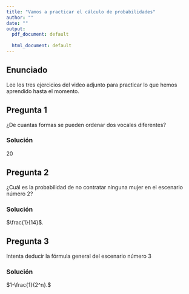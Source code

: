 ```yaml
---
title: "Vamos a practicar el cálculo de probabilidades"
author: ""
date: ""
output:
  pdf_document: default
              
  html_document: default
---
```


<!-- Después de lectura 34: Más ejemplos de probabilidad en finanzas y negocios -->

## Enunciado

Lee los tres ejercicios del video adjunto para practicar lo que hemos aprendido hasta el momento.


## Pregunta 1
¿De cuantas formas se pueden ordenar dos vocales diferentes?

### Solución
20

## Pregunta 2
¿Cuál es la probabilidad de no contratar ninguna mujer en el escenario número 2?

### Solución
$\frac{1}{14}$.

## Pregunta 3
Intenta deducir la fórmula general del escenario número 3

### Solución
$1-\frac{1}{2^n}.$